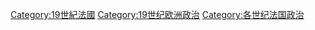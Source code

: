 [[Category:19世紀法國|Category:19世紀法國]]
[[Category:19世纪欧洲政治|Category:19世纪欧洲政治]]
[[Category:各世纪法国政治|Category:各世纪法国政治]]